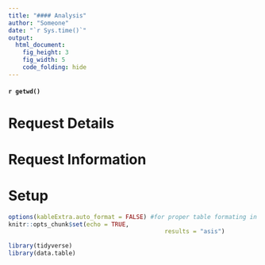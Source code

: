 ```yaml
---
title: "#### Analysis"
author: "Someone"
date: "`r Sys.time()`"
output:
  html_document:
    fig_height: 3
    fig_width: 5
    code_folding: hide
---
```

#### `r getwd()`


# Request Details 

# Request Information  




# Setup
```r
options(kableExtra.auto_format = FALSE) #for proper table formating in Word
knitr::opts_chunk$set(echo = TRUE,
											results = "asis")

library(tidyverse)
library(data.table)


```

